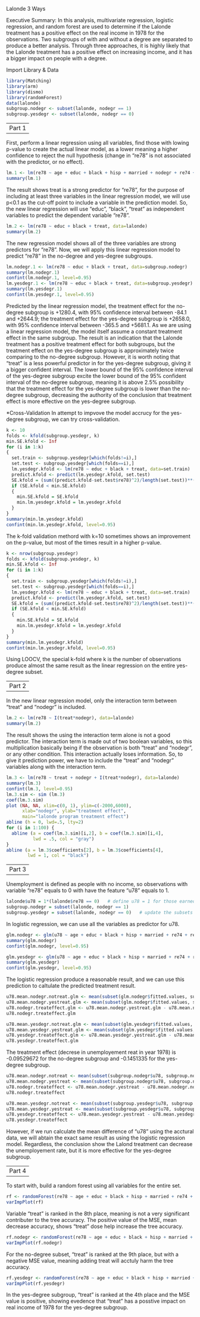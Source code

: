 Lalonde 3 Ways

Executive Summary:
In this analysis, multivariate regression, logistic regression, and random forest are used to determine if the Lalonde treatment has a positive effect on the real income in 1978 for the observations. Two subgroups of with and without a degree are separated to produce a better analysis. Through three approaches, it is highly likely that the Lalonde treatment has a positive effect on increasing income, and it has a bigger impact on people with a degree.

Import Library & Data
```r
library(Matching)
library(arm)
library(dismo)
library(randomForest)
data(lalonde)
subgroup.nodegr <- subset(lalonde, nodegr == 1)
subgroup.yesdegr <- subset(lalonde, nodegr == 0)
```


------
Part 1
------

First, perform a linear regression using all variables, find those with lowing p-value to create the actual linear model, as a lower meaning a higher confidence to reject the null hypothesis (change in "re78" is not associated with the predictor, or no effect).
```r
lm.1 <- lm(re78 ~ age + educ + black + hisp + married + nodegr + re74 + re75 + u74 + u75 + treat, data=lalonde)
summary(lm.1)
```
The result shows treat is a strong predictor for "re78", for the purpose of including at least three variables in the linear regression model, we will use p<0.1 as the cut-off point to include a variable in the prediction model. So, the new linear regression will use "educ", "black", "treat" as independent variables to predict the dependent variable "re78".
```r
lm.2 <- lm(re78 ~ educ + black + treat, data=lalonde)
summary(lm.2)
```
The new regression model shows all of the three variables are strong predictors for "re78". Now, we will apply this linear regression model to predict "re78" in the no-degree and yes-degree subgroups.
```r
lm.nodegr.1 <- lm(re78 ~ educ + black + treat, data=subgroup.nodegr)
summary(lm.nodegr.1)
confint(lm.nodegr.1, level=0.95)
lm.yesdegr.1 <- lm(re78 ~ educ + black + treat, data=subgroup.yesdegr)
summary(lm.yesdegr.1)
confint(lm.yesdegr.1, level=0.95)
```
Predicted by the linear regression model, the treatment effect for the no-degree subgroup is +1280.4, with 95% confidence interval between -84.1 and +2644.9; the treatment effect for the yes-degree subgroup is +2658.0, with 95% confidence interval between -365.5 and +5681.1. As we are using a linear regression model, the model itself assume a constant treatment effect in the same subgroup. The result is an indication that the Lalonde treatment has a positive treatment effect for both subgroups, but the treatment effect on the yes-degree subgroup is approximately twice comparing to the no-degree subgroup. However, it is worth noting that "treat" is a less powerful predictor in for the yes-degree subgroup, giving it a bigger confident interval. The lower bound of the 95% confidence interval of the yes-degree subgroup excite the lower bound of the 95% confident interval of the no-degree subgroup, meaning it is above 2.5% possibility that the treatment effect for the yes-degree subgroup is lower than the no-degree subgroup, decreasing the authority of the conclusion that treatment effect is more effective on the yes-degree subgroup.

*Cross-Validation
In attempt to impvove the model accrucy for the yes-degree subgroup, we can try cross-validation.
```r
k <- 10
folds <- kfold(subgroup.yesdegr, k)
min.SE.kfold <- Inf
for (i in 1:k)
{
  set.train <- subgroup.yesdegr[which(folds!=i),]
  set.test <- subgroup.yesdegr[which(folds==i),]
  lm.yesdegr.kfold <- lm(re78 ~ educ + black + treat, data=set.train)
  predict.kfold <- predict(lm.yesdegr.kfold, set.test)
  SE.kfold = (sum((predict.kfold-set.test$re78)^2)/length(set.test))**(1/2)
  if (SE.kfold < min.SE.kfold)
  {
    min.SE.kfold = SE.kfold
    min.lm.yesdegr.kfold = lm.yesdegr.kfold
  }
}
summary(min.lm.yesdegr.kfold)
confint(min.lm.yesdegr.kfold, level=0.95)
```
The k-fold validation methord with k=10 sometimes shows an improvement on the p-value, but most of the times result in a higher p-value.
```r
k <- nrow(subgroup.yesdegr)
folds <- kfold(subgroup.yesdegr, k)
min.SE.kfold <- Inf
for (i in 1:k)
{
  set.train <- subgroup.yesdegr[which(folds!=i),]
  set.test <- subgroup.yesdegr[which(folds==i),]
  lm.yesdegr.kfold <- lm(re78 ~ educ + black + treat, data=set.train)
  predict.kfold <- predict(lm.yesdegr.kfold, set.test)
  SE.kfold = (sum((predict.kfold-set.test$re78)^2)/length(set.test))**(1/2)
  if (SE.kfold < min.SE.kfold)
  {
    min.SE.kfold = SE.kfold
    min.lm.yesdegr.kfold = lm.yesdegr.kfold
  }
}
summary(min.lm.yesdegr.kfold)
confint(min.lm.yesdegr.kfold, level=0.95)
```
Using LOOCV, the special k-fold where k is the number of observations produce almost the same result as the linear regression on the entire yes-degree subset.


------
Part 2
------

In the new linear regression model, only the interaction term between "treat" and "nodegr" is included.
```r
lm.2 <- lm(re78 ~ I(treat*nodegr), data=lalonde)
summary(lm.2)
```
The result shows the using the interaction term alone is not a good predictor. The interaction term is made out of two boolean variables, so this multiplication basically being if the observation is both "treat" and "nodegr", or any other condition. This interaction actually loses information. So, to give it prediction power, we have to include the "treat" and "nodegr" variables along with the interaction term.
```r
lm.3 <- lm(re78 ~ treat + nodegr + I(treat*nodegr), data=lalonde)
summary(lm.3)
confint(lm.3, level=0.95)
lm.3.sim <- sim (lm.3)
coef(lm.3.sim)
plot (NA, NA, xlim=c(0, 1), ylim=c(-2000,6000),
      xlab="nodegr", ylab="treatment effect",
      main="lalonde program treatment effect")
abline (h = 0, lwd=.5, lty=2)
for (i in 1:100) {
  abline (a = coef(lm.3.sim)[i,2], b = coef(lm.3.sim)[i,4],
          lwd = .5, col = "gray")
}
abline (a = lm.3$coefficients[2], b = lm.3$coefficients[4],
        lwd = 1, col = "black")
```


------
Part 3
------

Unemployment is defined as people with no income, so observations with variable "re78" equals to 0 with have the feature "u78" equals to 1.
```r
lalonde$u78 = 1*(lalonde$re78 == 0)   # define u78 = 1 for those earned 0 income in 1978
subgroup.nodegr = subset(lalonde, nodegr == 1)
subgroup.yesdegr = subset(lalonde, nodegr == 0)   # update the subsets to include u78
```
In logistic regression, we can use all the variables as predictor for u78.
```r
glm.nodegr <- glm(u78 ~ age + educ + black + hisp + married + re74 + re75 + u74 + u75 + treat, data=subgroup.nodegr, family=binomial)
summary(glm.nodegr)
confint(glm.nodegr, level=0.95)

glm.yesdegr <- glm(u78 ~ age + educ + black + hisp + married + re74 + re75 + u74 + u75 + treat, data=subgroup.yesdegr, family=binomial)
summary(glm.yesdegr)
confint(glm.yesdegr, level=0.95)
```
The logistic regression produce a reasonable result, and we can use this prediction to caltulate the predicted treatment result.
```r
u78.mean.nodegr.notreat.glm <- mean(subset(glm.nodegr$fitted.values, subgroup.nodegr$treat == 0))
u78.mean.nodegr.yestreat.glm <- mean(subset(glm.nodegr$fitted.values, subgroup.nodegr$treat == 1))
u78.nodegr.treateffect.glm <- u78.mean.nodegr.yestreat.glm - u78.mean.nodegr.notreat.glm
u78.nodegr.treateffect.glm

u78.mean.yesdegr.notreat.glm <- mean(subset(glm.yesdegr$fitted.values, subgroup.yesdegr$treat == 0))
u78.mean.yesdegr.yestreat.glm <- mean(subset(glm.yesdegr$fitted.values, subgroup.yesdegr$treat == 1))
u78.yesdegr.treateffect.glm <- u78.mean.yesdegr.yestreat.glm - u78.mean.yesdegr.notreat.glm
u78.yesdegr.treateffect.glm
```
The treatment effect (decrese in unemployement reat in year 1978) is -0.09529672 for the no-degree subgroup and -0.1451335 for the yes-degree subgroup.
```r
u78.mean.nodegr.notreat <- mean(subset(subgroup.nodegr$u78, subgroup.nodegr$treat == 0))
u78.mean.nodegr.yestreat <- mean(subset(subgroup.nodegr$u78, subgroup.nodegr$treat == 1))
u78.nodegr.treateffect <- u78.mean.nodegr.yestreat - u78.mean.nodegr.notreat
u78.nodegr.treateffect

u78.mean.yesdegr.notreat <- mean(subset(subgroup.yesdegr$u78, subgroup.yesdegr$treat == 0))
u78.mean.yesdegr.yestreat <- mean(subset(subgroup.yesdegr$u78, subgroup.yesdegr$treat == 1))
u78.yesdegr.treateffect <- u78.mean.yesdegr.yestreat - u78.mean.yesdegr.notreat
u78.yesdegr.treateffect
```
However, if we run calculate the mean difference of "u78" using the acctural data, we will abtain the exact same result as using the logistic regression model. Regardless, the conclusion show the Lalond treatment can decrease the unemployement rate, but it is more effective for the yes-degree subgroup.


------
Part 4
------
To start with, build a random forest using all variables for the entire set.
```r
rf <- randomForest(re78 ~ age + educ + black + hisp + married + re74 + re75 + u74 + u75 + treat, data=lalonde, ntree=2000, importance=T)
varImpPlot(rf)
```
Variable "treat" is ranked in the 8th place, meaning is not a very significant contributer to the tree accuracy. The positive value of the MSE, mean decrease accuracy, shows "treat" dose help increase the tree accuracy.
```r
rf.nodegr <- randomForest(re78 ~ age + educ + black + hisp + married + re74 + re75 + u74 + u75 + treat, data=subgroup.nodegr, ntree=2000, importance=T)
varImpPlot(rf.nodegr)
```
For the no-degree subset, "treat" is ranked at the 9th place, but with a negative MSE value, meaning adding treat will acctuly harm the tree accuracy.
```r
rf.yesdegr <- randomForest(re78 ~ age + educ + black + hisp + married + re74 + re75 + u74 + u75 + treat, data=subgroup.yesdegr, ntree=2000, importance=T)
varImpPlot(rf.yesdegr)
```
In the yes-degree subgroup, "treat" is ranked at the 4th place and the MSE value is positive, showing evedence that "treat" has a posstive impact on real income of 1978 for the yes-degree subgroup.

